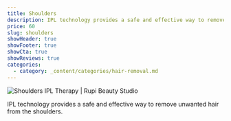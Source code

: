 ```yaml
---
title: Shoulders
description: IPL technology provides a safe and effective way to remove unwanted hair from the shoulders.
price: 60
slug: shoulders
showHeader: true
showFooter: true
showCta: true
showReviews: true
categories:
  - category: _content/categories/hair-removal.md
---
```


![Shoulders IPL Therapy | Rupi Beauty Studio](/uploads/services/ipl-therapy.webp 'Shoulders IPL Therapy  | Rupi Beauty Studio')

IPL technology provides a safe and effective way to remove unwanted hair from the shoulders.
